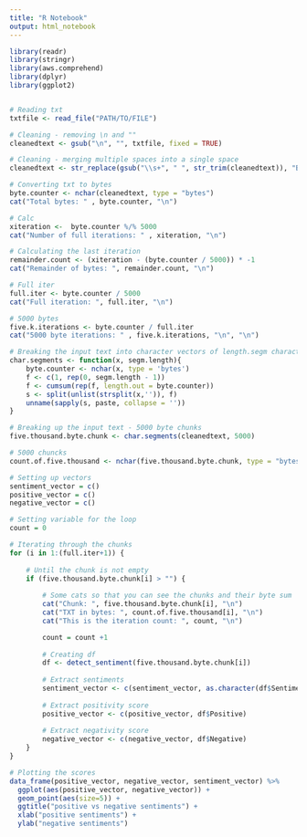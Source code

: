 ```yaml
---
title: "R Notebook"
output: html_notebook
---
```


```r
library(readr)
library(stringr)
library(aws.comprehend)
library(dplyr)
library(ggplot2)


# Reading txt 
txtfile <- read_file("PATH/TO/FILE")

# Cleaning - removing \n and ""
cleanedtext <- gsub("\n", "", txtfile, fixed = TRUE)

# Cleaning - merging multiple spaces into a single space
cleanedtext <- str_replace(gsub("\\s+", " ", str_trim(cleanedtext)), "B", "b")

# Converting txt to bytes
byte.counter <- nchar(cleanedtext, type = "bytes")
cat("Total bytes: " , byte.counter, "\n")

# Calc
xiteration <-  byte.counter %/% 5000
cat("Number of full iterations: " , xiteration, "\n")

# Calculating the last iteration
remainder.count <- (xiteration - (byte.counter / 5000)) * -1
cat("Remainder of bytes: ", remainder.count, "\n")

# Full iter
full.iter <- byte.counter / 5000
cat("Full iteration: ", full.iter, "\n")

# 5000 bytes
five.k.iterations <- byte.counter / full.iter
cat("5000 byte iterations: " , five.k.iterations, "\n", "\n")

# Breaking the input text into character vectors of length.segm characters each
char.segments <- function(x, segm.length){
    byte.counter <- nchar(x, type = 'bytes')
    f <- c(1, rep(0, segm.length - 1))
    f <- cumsum(rep(f, length.out = byte.counter))
    s <- split(unlist(strsplit(x,'')), f)
    unname(sapply(s, paste, collapse = ''))
}

# Breaking up the input text - 5000 byte chunks
five.thousand.byte.chunk <- char.segments(cleanedtext, 5000)

# 5000 chuncks
count.of.five.thousand <- nchar(five.thousand.byte.chunk, type = "bytes")

# Setting up vectors
sentiment_vector = c() 
positive_vector = c()
negative_vector = c()

# Setting variable for the loop
count = 0

# Iterating through the chunks 
for (i in 1:(full.iter+1)) { 
    
    # Until the chunk is not empty
    if (five.thousand.byte.chunk[i] > "") {  
        
        # Some cats so that you can see the chunks and their byte sum
        cat("Chunk: ", five.thousand.byte.chunk[i], "\n") 
        cat("TXT in bytes: ", count.of.five.thousand[i], "\n")
        cat("This is the iteration count: ", count, "\n")

        count = count +1
        
        # Creating df
        df <- detect_sentiment(five.thousand.byte.chunk[i])
        
        # Extract sentiments
        sentiment_vector <- c(sentiment_vector, as.character(df$Sentiment))
        
        # Extract positivity score 
        positive_vector <- c(positive_vector, df$Positive)
        
        # Extract negativity score 
        negative_vector <- c(negative_vector, df$Negative)
    }
}

# Plotting the scores
data_frame(positive_vector, negative_vector, sentiment_vector) %>%
  ggplot(aes(positive_vector, negative_vector)) +
  geom_point(aes(size=5)) +
  ggtitle("positive vs negative sentiments") +
  xlab("positive sentiments") +
  ylab("negative sentiments")
```

